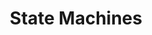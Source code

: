 ---
title: State Machines
description: Basics of state machines and how they are used in controls.
hide_table_of_contents: true
sidebar_position: 4
---